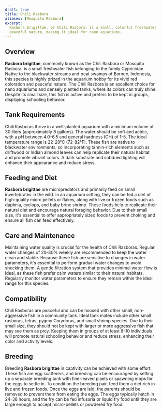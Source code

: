 ```yaml
---
draft: true
title: Chili Rasbora
aliases: [Mosquito Rasbora]
excerpt:
  Rasbora brigittae, or Chili Rasbora, is a small, colorful freshwater fish known for its vibrant red coloration and
  peaceful nature, making it ideal for nano aquariums.
---
```


## Overview

**Rasbora brigittae**, commonly known as the Chili Rasbora or Mosquito Rasbora, is a small freshwater fish belonging to
the family Cyprinidae. Native to the blackwater streams and peat swamps of Borneo, Indonesia, this species is highly
prized in the aquarium hobby for its vivid red coloration and peaceful nature. The Chili Rasbora is an excellent choice
for nano aquariums and densely planted tanks, where its colors can truly shine. Despite its small size, this fish is
active and prefers to be kept in groups, displaying schooling behavior.

## Tank Requirements

Chili Rasboras thrive in a well-planted aquarium with a minimum volume of 30 liters (approximately 8 gallons). The water
should be soft and acidic, with a pH between 4.0-6.5 and general hardness (GH) of 1-5. The ideal temperature range is
22-28°C (72-82°F). These fish are native to blackwater environments, so incorporating tannin-rich elements such as
driftwood or Indian almond leaves can help replicate their natural habitat and promote vibrant colors. A dark substrate
and subdued lighting will enhance their appearance and reduce stress.

## Feeding and Diet

**Rasbora brigittae** are micropredators and primarily feed on small invertebrates in the wild. In an aquarium setting,
they can be fed a diet of high-quality micro pellets or flakes, along with live or frozen foods such as daphnia,
cyclops, and baby brine shrimp. These foods help to replicate their natural diet and encourage natural foraging
behavior. Due to their small size, it's essential to offer appropriately sized foods to prevent choking and ensure all
fish can feed effectively.

## Care and Maintenance

Maintaining water quality is crucial for the health of Chili Rasboras. Regular water changes of 20-30% weekly are
recommended to keep the water clean and stable. Because these fish are sensitive to changes in water parameters, it's
essential to perform gradual water changes to avoid shocking them. A gentle filtration system that provides minimal
water flow is ideal, as these fish prefer calm waters similar to their natural habitats. Regularly monitor water
parameters to ensure they remain within the ideal range for this species.

## Compatibility

Chili Rasboras are peaceful and can be housed with other small, non-aggressive fish in a community tank. Ideal tank
mates include other small rasboras, tetras, pygmy Corydoras, and small shrimp species. Due to their small size, they
should not be kept with larger or more aggressive fish that may see them as prey. Keeping them in groups of at least
8-10 individuals will promote natural schooling behavior and reduce stress, enhancing their color and activity levels.

## Breeding

Breeding **Rasbora brigittae** in captivity can be achieved with some effort. These fish are egg scatterers, and
breeding can be encouraged by setting up a separate breeding tank with fine-leaved plants or spawning mops for the eggs
to settle in. To condition the breeding pair, feed them a diet rich in live and frozen foods. Once the eggs are laid,
the parents should be removed to prevent them from eating the eggs. The eggs typically hatch in 24-36 hours, and the fry
can be fed infusoria or liquid fry food until they are large enough to accept micro-pellets or powdered fry food.
